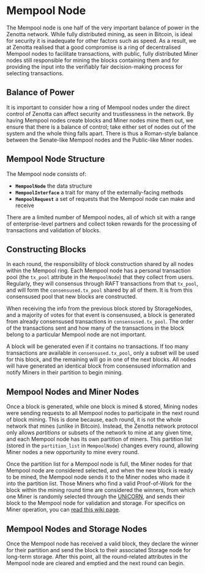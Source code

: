 # Mempool Node
The Mempool node is one half of the very important balance of power in the Zenotta network. While fully distributed mining, as seen in Bitcoin, is ideal for security it is inadequate for other factors such as speed. As a result, we at Zenotta realised that a good compromise is a ring of decentralised Mempool nodes to facilitate transactions, with public, fully distributed Miner nodes still responsible for mining the blocks containing them and for providing the input into the verifiably fair decision-making process for selecting transactions.

## Balance of Power
It is important to consider how a ring of Mempool nodes under the direct control of Zenotta can affect security and trustlessness in the network. By having Mempool nodes create blocks and Miner nodes mine them out, we ensure that there is a balance of control; take either set of nodes out of the system and the whole thing falls apart. There is thus a Roman-style balance between the Senate-like Mempool nodes and the Public-like Miner nodes.

## Mempool Node Structure
The Mempool node consists of:

- **`MempoolNode`** the data structure
- **`MempoolInterface`** a trait for many of the externally-facing methods
- **`MempoolRequest`** a set of requests that the Mempool node can make and receive

There are a limited number of Mempool nodes, all of which sit with a range of enterprise-level partners and collect token rewards for the processing of transactions and validation of blocks.

## Constructing Blocks
In each round, the responsibility of block construction shared by all nodes within the Mempool ring. Each Mempool node has a personal transaction pool (the `tx_pool` attribute in the `MempoolNode`) that they collect from users. Regularly, they will consensus through RAFT transactions from that `tx_pool`, and will form the `consensused.tx_pool` shared by all of them. It is from this consensused pool that new blocks are constructed.

When receiving the info from the previous block stored by StorageNodes, and a majority of votes for that event is consensused, a block is generated from already consensused transactions in `consensused.tx_pool`.
The order of the transactions sent and how many of the transactions in the block belong to a particular Mempool node are not important.

A block will be generated even if it contains no transactions. If too many transactions are available in `consensused.tx_pool`, only a subset will be used for this block, and the remaining will go in one of the next blocks. All nodes will have generated an identical block from consensused information and notify Miners in their partition to begin mining.

## Mempool Nodes and Miner Nodes
Once a block is generated, while one block is mined & stored, Mining nodes were sending requests to all Mempool nodes to participate in the next round of block mining. This is done because, each round, it is not the whole network that mines (unlike in Bitcoin). Instead, the Zenotta network protocol only allows *partitions* or subsets of the network to mine at any given time, and each Mempool node has its own partition of miners. This partition list (stored in the `partition_list` in `MempoolNode`) changes every round, allowing Miner nodes a new opportunity to mine every round.

Once the partition list for a Mempool node is full, the Miner nodes for that Mempool node are considered selected, and when the new block is ready to be mined, the Mempool node sends it to the Miner nodes who made it into the partition list. Those Miners who find a valid Proof-of-Work for the block within the mining round time are considered the winners, from which one Miner is randomly selected through the [UNiCORN](unicorns), and sends their block to the Mempool node for validation and storage. For specifics on Miner operation, you can [read this wiki page](Miner-Node).

## Mempool Nodes and Storage Nodes
Once the Mempool node has received a valid block, they declare the winner for their partition and send the block to their associated Storage node for long-term storage. After this point, all the round-related attributes in the Mempool node are cleared and emptied and the next round can begin.
